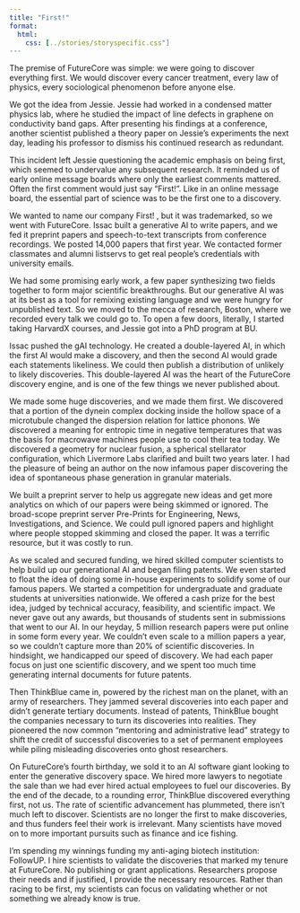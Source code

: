 ```yaml
---
title: "First!"
format:
  html:
    css: [../stories/storyspecific.css"]
---
```

 
The premise of FutureCore was simple: we were going to discover everything first. We would discover every cancer treatment, every law of physics, every sociological phenomenon before anyone else. 

We got the idea from Jessie. Jessie had worked in a condensed matter physics lab, where he studied the impact of line defects in graphene on conductivity band gaps. After presenting his findings at a conference, another scientist published a theory paper on Jessie's experiments the next day, leading his professor to dismiss his continued research as redundant.

This incident left Jessie questioning the academic emphasis on being first, which seemed to undervalue any subsequent research. It reminded us of early online message boards where only the earliest comments mattered. Often the first comment would just say "First!". Like in an online message board, the essential part of science was to be the first one to a discovery.

We wanted to name our company First! , but it was trademarked, so we went with FutureCore. Issac built a generative AI to write papers, and we fed it preprint papers and speech-to-text transcripts from conference recordings. We posted 14,000 papers that first year. We contacted former classmates and alumni listservs to get real people's credentials with university emails. 

We had some promising early work, a few paper synthesizing two fields together to form major scientific breakthroughs. But our generative AI was at its best as a tool for remixing existing language and we were hungry for unpublished text. So we moved to the mecca of research, Boston, where we recorded every talk we could go to. To open a few doors, literally, I started taking HarvardX courses, and Jessie got into a PhD program at BU.

Issac pushed the gAI technology. He created a double-layered AI, in which the first AI would make a discovery, and then the second AI would grade each statements likeliness. We could then publish a distribution of unlikely to likely discoveries. This double-layered AI was the heart of the FutureCore discovery engine, and is one of the few things we never published about.

We made some huge discoveries, and we made them first. We discovered that a portion of the dynein complex docking inside the hollow space of a microtubule changed the dispersion relation for lattice phonons. We discovered a meaning for entropic time in negative temperatures that was the basis for macrowave machines people use to cool their tea today. We discovered a geometry for nuclear fusion, a spherical stellarator configuration, which Livermore Labs clarified and built two years later. I had the pleasure of being an author on the now infamous paper discovering the idea of spontaneous phase generation in granular materials.

We built a preprint server to help us aggregate new ideas and get more analytics on which of our papers were being skimmed or ignored. The broad-scope preprint server Pre-Prints for Engineering, News, Investigations, and Science. We could pull ignored papers and highlight where people stopped skimming and closed the paper. It was a terrific resource, but it was costly to run. 

As we scaled and secured funding, we hired skilled computer scientists to help build up our generational AI and began filing patents. We even started to float the idea of doing some in-house experiments to solidify some of our famous papers. We started a competition for undergraduate and graduate students at universities nationwide. We offered a cash prize for the best idea, judged by technical accuracy, feasibility, and scientific impact. We never gave out any awards, but thousands of students sent in submissions that went to our AI. 
In our heyday, 5 million research papers were put online in some form every year. We couldn't even scale to a million papers a year, so we couldn't capture more than 20% of scientific discoveries. In hindsight, we handicapped our speed of discovery. We had each paper focus on just one scientific discovery, and we spent too much time generating internal documents for future patents. 

Then ThinkBlue came in, powered by the richest man on the planet, with an army of researchers. They jammed several discoveries into each paper and didn't generate tertiary documents. Instead of patents, ThinkBlue bought the companies necessary to turn its discoveries into realities. They pioneered the now common "mentoring and administrative lead" strategy to shift the credit of successful discoveries to a set of permanent employees while piling misleading discoveries onto ghost researchers.

On FutureCore's fourth birthday, we sold it to an AI software giant looking to enter the generative discovery space. We hired more lawyers to negotiate the sale than we had ever hired actual employees to fuel our discoveries. By the end of the decade, to a rounding error, ThinkBlue discovered everything first, not us. The rate of scientific advancement has plummeted, there isn’t much left to discover. Scientists are no longer the first to make discoveries, and thus funders feel their work is irrelevant. Many scientists have moved on to more important pursuits such as finance and ice fishing.

I'm spending my winnings funding my anti-aging biotech institution: FollowUP. I hire scientists to validate the discoveries that marked my tenure at FutureCore. No publishing or grant applications. Researchers propose their needs and if justified, I provide the necessary resources. Rather than racing to be first, my scientists can focus on validating whether or not something we already know is true.

